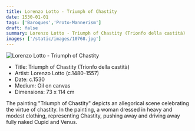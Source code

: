 ```yaml
---
title: Lorenzo Lotto - Triumph of Chastity
date: 1530-01-01
tags: ['Baroques','Proto-Mannerism']
draft: false
summary: Lorenzo Lotto - Triumph of Chastity (Trionfo della castità)
images: ['/static/images/10768.jpg']
---
```


![Lorenzo Lotto - Triumph of Chastity](/static/images/10768.jpg)

* Title: Triumph of Chastity (Trionfo della castità)
* Artist: Lorenzo Lotto (c.1480-1557)
* Date: c.1530
* Medium: Oil on canvas
* Dimensions: 73 x 114 cm

The painting "Triumph of Chastity" depicts an allegorical scene celebrating the virtue of chastity. In the painting, a woman dressed in heavy and modest clothing, representing Chastity, pushing away and driving away fully naked Cupid and Venus. 
